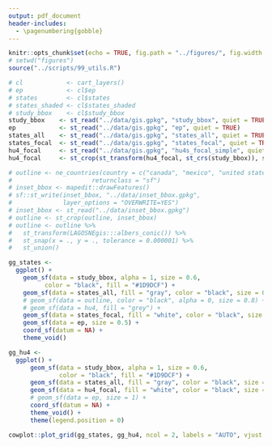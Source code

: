 ```yaml
---
output: pdf_document
header-includes: 
  - \pagenumbering{gobble}
---
```


```r
knitr::opts_chunk$set(echo = TRUE, fig.path = "../figures/", fig.width = 6.5, fig.height = 4.5)
# setwd("figures")
source("../scripts/99_utils.R")
```

```r
# cl            <- cart_layers()
# ep            <- cl$ep
# states        <- cl$states
# states_shaded <- cl$states_shaded
# study_bbox    <- cl$study_bbox
study_bbox    <- st_read("../data/gis.gpkg", "study_bbox", quiet = TRUE)[1,]
ep            <- st_read("../data/gis.gpkg", "ep", quiet = TRUE)
states_all    <- st_read("../data/gis.gpkg", "states_all", quiet = TRUE)
states_focal  <- st_read("../data/gis.gpkg", "states_focal", quiet = TRUE)
hu4_focal     <- st_read("../data/gis.gpkg", "hu4s_focal_simple", quiet = TRUE)
hu4_focal     <- st_crop(st_transform(hu4_focal, st_crs(study_bbox)), study_bbox)

# outline <- ne_countries(country = c("canada", "mexico", "united states of america"), 
#                      returnclass = "sf")
# inset_bbox <- mapedit::drawFeatures()
# sf::st_write(inset_bbox, "../data/inset_bbox.gpkg", 
#              layer_options = "OVERWRITE=YES")
# inset_bbox <- st_read("../data/inset_bbox.gpkg")
# outline <- st_crop(outline, inset_bbox)
# outline <- outline %>%
#   st_transform(LAGOSNEgis:::albers_conic()) %>%
#   st_snap(x = ., y = ., tolerance = 0.000001) %>%
#   st_union()

gg_states <- 
  ggplot() + 
    geom_sf(data = study_bbox, alpha = 1, size = 0.6, 
          color = "black", fill = "#1D9DCF") +
    geom_sf(data = states_all, fill = "gray", color = "black", size = 0.3) +
    # geom_sf(data = outline, color = "black", alpha = 0, size = 0.8) +
    # geom_sf(data = hu4, fill = "grey") +
    geom_sf(data = states_focal, fill = "white", color = "black", size = 0.4) + 
    geom_sf(data = ep, size = 0.5) +
    coord_sf(datum = NA) +
    theme_void()

gg_hu4 <- 
  ggplot() + 
      geom_sf(data = study_bbox, alpha = 1, size = 0.6, 
              color = "black", fill = "#1D9DCF") +
      geom_sf(data = states_all, fill = "gray", color = "black", size = 0.3) +
      geom_sf(data = hu4_focal, fill = "white", color = "black", size = 0.4) +
      # geom_sf(data = ep, size = 1) +
      coord_sf(datum = NA) +
      theme_void() + 
      theme(legend.position = 0)

cowplot::plot_grid(gg_states, gg_hu4, ncol = 2, labels = "AUTO", vjust = 8, hjust = -1)
```
